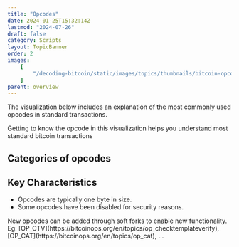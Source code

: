 ```yaml
---
title: "Opcodes"
date: 2024-01-25T15:32:14Z
lastmod: "2024-07-26"
draft: false
category: Scripts
layout: TopicBanner
order: 2
images:
    [
        "/decoding-bitcoin/static/images/topics/thumbnails/bitcoin-opcodes-thumbnail.webp"
    ]
parent: overview
---
```


The visualization below includes an explanation of the most commonly used opcodes in standard transactions.

<ExpandableAlert title="Understanding opcodes" type="info" expandable={false}>
    Getting to know the opcode in this visualization helps you understand most
    standard bitcoin transactions
</ExpandableAlert>

<OpCodeExplorer></OpCodeExplorer>

## Categories of opcodes

<div className="dark:hidden w-full rounded-lg">
    <SvgDisplay
        src="/decoding-bitcoin/static/images/topics/overview/opcode-category.gif"
        width="100%"
        height="auto"
    />
</div>
<div className="hidden dark:block w-full rounded-lg">
    <SvgDisplay
        src="/decoding-bitcoin/static/images/topics/overview/opcode-category.gif"
        width="100%"
        height="auto"
    />
</div>

## Key Characteristics

-   Opcodes are typically one byte in size.
-   Some opcodes have been disabled for security reasons.

<ExpandableAlert title="New opcodes">
    New opcodes can be added through soft forks to enable new functionality. Eg:
    [OP_CTV](https://bitcoinops.org/en/topics/op_checktemplateverify),
    [OP_CAT](https://bitcoinops.org/en/topics/op_cat), ...
</ExpandableAlert>
